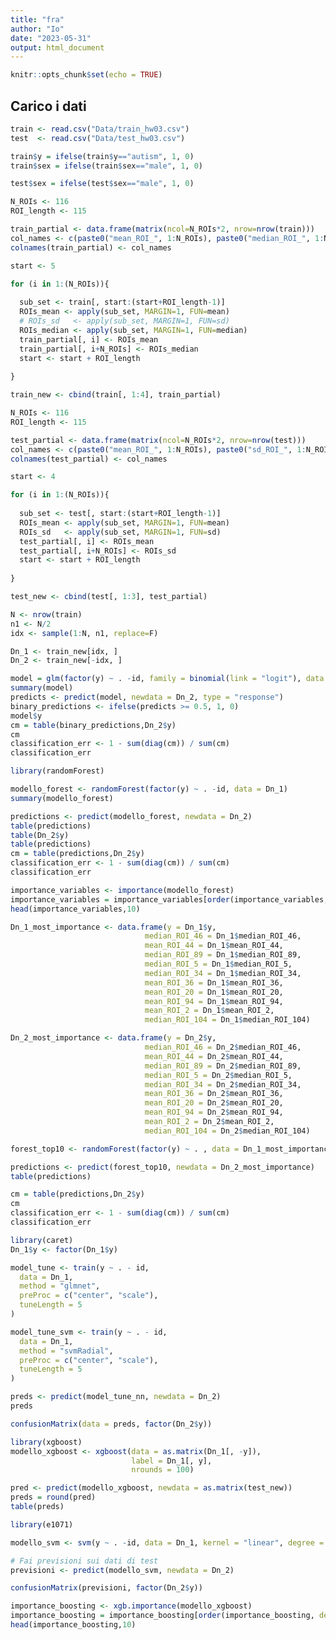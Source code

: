```yaml
---
title: "fra"
author: "Io"
date: "2023-05-31"
output: html_document
---
```


```r
knitr::opts_chunk$set(echo = TRUE)
```

## Carico i dati

```r

train <- read.csv("Data/train_hw03.csv")
test  <- read.csv("Data/test_hw03.csv")

train$y = ifelse(train$y=="autism", 1, 0)
train$sex = ifelse(train$sex=="male", 1, 0)

test$sex = ifelse(test$sex=="male", 1, 0)

```

```r
N_ROIs <- 116
ROI_length <- 115

train_partial <- data.frame(matrix(ncol=N_ROIs*2, nrow=nrow(train)))
col_names <- c(paste0("mean_ROI_", 1:N_ROIs), paste0("median_ROI_", 1:N_ROIs))
colnames(train_partial) <- col_names

start <- 5

for (i in 1:(N_ROIs)){
  
  sub_set <- train[, start:(start+ROI_length-1)]
  ROIs_mean <- apply(sub_set, MARGIN=1, FUN=mean)
  # ROIs_sd   <- apply(sub_set, MARGIN=1, FUN=sd)
  ROIs_median <- apply(sub_set, MARGIN=1, FUN=median)
  train_partial[, i] <- ROIs_mean
  train_partial[, i+N_ROIs] <- ROIs_median
  start <- start + ROI_length
  
}

train_new <- cbind(train[, 1:4], train_partial)
```


```r
N_ROIs <- 116
ROI_length <- 115

test_partial <- data.frame(matrix(ncol=N_ROIs*2, nrow=nrow(test)))
col_names <- c(paste0("mean_ROI_", 1:N_ROIs), paste0("sd_ROI_", 1:N_ROIs))
colnames(test_partial) <- col_names

start <- 4

for (i in 1:(N_ROIs)){
  
  sub_set <- test[, start:(start+ROI_length-1)]
  ROIs_mean <- apply(sub_set, MARGIN=1, FUN=mean)
  ROIs_sd   <- apply(sub_set, MARGIN=1, FUN=sd)
  test_partial[, i] <- ROIs_mean
  test_partial[, i+N_ROIs] <- ROIs_sd
  start <- start + ROI_length
  
}

test_new <- cbind(test[, 1:3], test_partial)
```


```r
N <- nrow(train)
n1 <- N/2
idx <- sample(1:N, n1, replace=F)
```


```r
Dn_1 <- train_new[idx, ]
Dn_2 <- train_new[-idx, ]
```

```r
model = glm(factor(y) ~ . -id, family = binomial(link = "logit"), data = Dn_1)
summary(model)
predicts <- predict(model, newdata = Dn_2, type = "response")
binary_predictions <- ifelse(predicts >= 0.5, 1, 0)
model$y
cm = table(binary_predictions,Dn_2$y)
cm
classification_err <- 1 - sum(diag(cm)) / sum(cm)
classification_err
```

```r
library(randomForest)

modello_forest <- randomForest(factor(y) ~ . -id, data = Dn_1)
summary(modello_forest)

predictions <- predict(modello_forest, newdata = Dn_2)
table(predictions)
table(Dn_2$y)
table(predictions)
cm = table(predictions,Dn_2$y)
classification_err <- 1 - sum(diag(cm)) / sum(cm)
classification_err
```


```r
importance_variables <- importance(modello_forest)
importance_variables = importance_variables[order(importance_variables, decreasing = TRUE),]
head(importance_variables,10)

Dn_1_most_importance <- data.frame(y = Dn_1$y,
                              median_ROI_46 = Dn_1$median_ROI_46,
                              mean_ROI_44 = Dn_1$mean_ROI_44,
                              median_ROI_89 = Dn_1$median_ROI_89,
                              median_ROI_5 = Dn_1$median_ROI_5,
                              median_ROI_34 = Dn_1$median_ROI_34,
                              mean_ROI_36 = Dn_1$mean_ROI_36,
                              mean_ROI_20 = Dn_1$mean_ROI_20,
                              mean_ROI_94 = Dn_1$mean_ROI_94,
                              mean_ROI_2 = Dn_1$mean_ROI_2,
                              median_ROI_104 = Dn_1$median_ROI_104)

Dn_2_most_importance <- data.frame(y = Dn_2$y,
                              median_ROI_46 = Dn_2$median_ROI_46,
                              mean_ROI_44 = Dn_2$mean_ROI_44,
                              median_ROI_89 = Dn_2$median_ROI_89,
                              median_ROI_5 = Dn_2$median_ROI_5,
                              median_ROI_34 = Dn_2$median_ROI_34,
                              mean_ROI_36 = Dn_2$mean_ROI_36,
                              mean_ROI_20 = Dn_2$mean_ROI_20,
                              mean_ROI_94 = Dn_2$mean_ROI_94,
                              mean_ROI_2 = Dn_2$mean_ROI_2,
                              median_ROI_104 = Dn_2$median_ROI_104)
```


```r
forest_top10 <- randomForest(factor(y) ~ . , data = Dn_1_most_importance)

predictions <- predict(forest_top10, newdata = Dn_2_most_importance)
table(predictions)
```
```r
cm = table(predictions,Dn_2$y)
cm
classification_err <- 1 - sum(diag(cm)) / sum(cm)
classification_err
```
```r
library(caret)
Dn_1$y <- factor(Dn_1$y)

model_tune <- train(y ~ . - id,
  data = Dn_1,
  method = "glmnet",
  preProc = c("center", "scale"),
  tuneLength = 5
)

model_tune_svm <- train(y ~ . - id,
  data = Dn_1,
  method = "svmRadial",
  preProc = c("center", "scale"),
  tuneLength = 5
)

preds <- predict(model_tune_nn, newdata = Dn_2)
preds

confusionMatrix(data = preds, factor(Dn_2$y))
```

```r
library(xgboost)
modello_xgboost <- xgboost(data = as.matrix(Dn_1[, -y]), 
                           label = Dn_1[, y], 
                           nrounds = 100)

pred <- predict(modello_xgboost, newdata = as.matrix(test_new))
preds = round(pred)
table(preds)


```


```r
library(e1071)

modello_svm <- svm(y ~ . -id, data = Dn_1, kernel = "linear", degree = 5, scale = T, probability = TRUE)

# Fai previsioni sui dati di test
previsioni <- predict(modello_svm, newdata = Dn_2)

confusionMatrix(previsioni, factor(Dn_2$y))

```


```r
importance_boosting <- xgb.importance(modello_xgboost)
importance_boosting = importance_boosting[order(importance_boosting, decreasing = TRUE),]
head(importance_boosting,10)
```